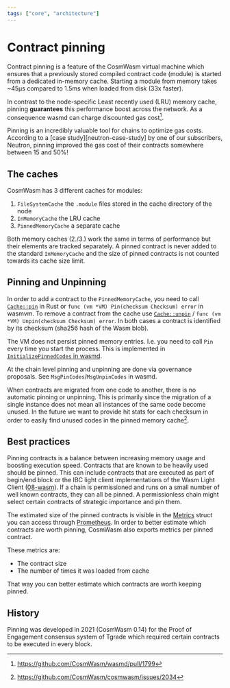 ```yaml
---
tags: ["core", "architecture"]
---
```



# Contract pinning

Contract pinning is a feature of the CosmWasm virtual machine which ensures that
a previously stored compiled contract code (module) is started from a dedicated
in-memory cache. Starting a module from memory takes ~45µs compared to 1.5ms
when loaded from disk (33x faster).

In contrast to the node-specific Least recently used (LRU) memory cache, pinning
**guarantees** this performance boost across the network. As a consequence wasmd
can charge discounted gas cost[^1].

<Callout>
  Pinning is an incredibly valuable tool for chains to optimize gas costs.
  According to a [case study][neutron-case-study] by one of our subscribers,
  Neutron, pinning improved the gas cost of their contracts somewhere between 15
  and 50%!
</Callout>

## The caches

CosmWasm has 3 different caches for modules:

1. `FileSystemCache` the `.module` files stored in the cache directory of the
   node
2. `InMemoryCache` the LRU cache
3. `PinnedMemoryCache` a separate cache

Both memory caches (2./3.) work the same in terms of performance but their
elements are tracked separately. A pinned contract is never added to the
standard `InMemoryCache` and the size of pinned contracts is not counted towards
its cache size limit.

## Pinning and Unpinning

In order to add a contract to the `PinnedMemoryCache`, you need to call
[`Cache::pin`] in Rust or `func (vm *VM) Pin(checksum Checksum) error` in
wasmvm. To remove a contract from the cache use [`Cache::unpin`] /
`func (vm *VM) Unpin(checksum Checksum) error`. In both cases a contract is
identified by its checksum (sha256 hash of the Wasm blob).

The VM does not persist pinned memory entries. I.e. you need to call `Pin` every
time you start the process. This is implemented in [`InitializePinnedCodes` in
wasmd][initializepinnedcodes].

At the chain level pinning and unpinning are done via governance proposals. See
`MsgPinCodes`/`MsgUnpinCodes` in wasmd.

When contracts are migrated from one code to another, there is no automatic
pinning or unpinning. This is primarily since the migration of a single instance
does not mean all instances of the same code become unused. In the future we
want to provide hit stats for each checksum in order to easily find unused codes
in the pinned memory cache[^2].

## Best practices

Pinning contracts is a balance between increasing memory usage and boosting
execution speed. Contracts that are known to be heavily used should be pinned.
This can include contracts that are executed as part of begin/end block or the
IBC light client implementations of the Wasm Light Client ([08-wasm]). If a
chain is permissioned and runs on a small number of well known contracts, they
can all be pinned. A permissionless chain might select certain contracts of
strategic importance and pin them.

The estimated size of the pinned contracts is visible in the [Metrics] struct
you can access through [Prometheus]. In order to better estimate which contracts
are worth pinning, CosmWasm also exports metrics per pinned contract.

These metrics are:

- The contract size
- The number of times it was loaded from cache

That way you can better estimate which contracts are worth keeping pinned.

## History

Pinning was developed in 2021 (CosmWasm 0.14) for the Proof of Engagement
consensus system of Tgrade which required certain contracts to be executed in
every block.

[metrics]: https://github.com/CosmWasm/wasmvm/blob/v2.0.0-rc.2/types/types.go#L174-L185
[`cache::pin`]: https://docs.rs/cosmwasm-vm/latest/cosmwasm_vm/struct.Cache.html#method.pin
[`cache::unpin`]: https://docs.rs/cosmwasm-vm/latest/cosmwasm_vm/struct.Cache.html#method.unpin
[08-wasm]: https://github.com/cosmos/ibc-go/tree/main/modules/light-clients/08-wasm
[initializepinnedcodes]: https://github.com/CosmWasm/wasmd/blob/v0.50.0/x/wasm/keeper/keeper.go#L1011-L1028
[Prometheus]: https://prometheus.io/
[neutron-case-study]: https://medium.com/confio/neutron-case-study-optimizing-gas-usage-with-contract-pinning-5970a109c706

[^1]: https://github.com/CosmWasm/wasmd/pull/1799

[^2]: https://github.com/CosmWasm/cosmwasm/issues/2034
